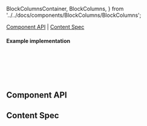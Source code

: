   BlockColumnsContainer,
  BlockColumns,
} from '../../docs/components/BlockColumns/BlockColumns';

<Meta of={RangeDatePickerStories} />

<Title>RangeDatePicker</Title>

[Component API](#ComponentAPI) | [Content Spec](#ContentSpec)

<Canvas of={RangeDatePickerStories.RangeDatePicker} sourceState="none" />

#### Example implementation

```jsx
<RangeDatePicker
  toMonth={new Date('06/20/2023')}
  initialFromDate={new Date('2023-07-01')}
  initialToDate={new Date('2023-07-10')}
/>
```

## Component API <a id="ComponentAPI" />

<ArgsTable />

## Content Spec <a id="ContentSpec" />

<Figma
  showLink
  height="100%"
  url="https://www.figma.com/file/9FDwjR8lYvincseDkKypC4/Component-Documentations?type=design&node-id=777-80905&mode=dev"
/>
